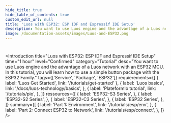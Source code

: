```yaml
---
hide_title: true
hide_table_of_contents: true
custom_edit_url: null
title: 'Luos with ESP32: ESP IDF and Espressif IDE Setup'
description: You want to use Luos engine and the advantage of a Luos network with an ESP32 MCU. In this tutorial, you will learn how to use a simple button package with the ESP32 Family.
image: /documentation-assets/images/Luos-and-ESP32.png
---
```



#

<Introduction
  title="Luos with ESP32: ESP IDF and Espressif IDE Setup"
  time="1 hour"
  level="Confirmed"
  category="Tutorial"
  desc="You want to use Luos engine and the advantage of a Luos network with an ESP32 MCU. In this tutorial, you will learn how to use a simple button package with the ESP32 Family."
  tags={['Service', 'Package', 'ESP32']}
  requierements={[
    { label: 'Luos Get Started', link: '/tutorials/get-started' },
    {
      label: 'Luos basics',
      link: '/docs/luos-technology/basics',
    },
    {
      label: 'PlateformIo tutorial',
      link: '/tutorials/pio',
    },
  ]}
  ressources={[
    {
      label: 'ESP32-S3 Series',
    },
    {
      label: 'ESP32-S2 Series',
    },
    {
      label: 'ESP32-C3 Series',
    },
    {
      label: 'ESP32 Series',
    },
  ]}
  summary={[
    {
      label: 'Part 1: Environment',
      link: '/tutorials/esp/env',
    },
    {
      label: 'Part 2: Connect ESP32 to Network',
      link: '/tutorials/esp/connect',
    },
  ]}
/>
